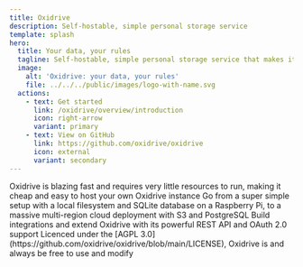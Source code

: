 ```yaml
---
title: Oxidrive
description: Self-hostable, simple personal storage service
template: splash
hero:
  title: Your data, your rules
  tagline: Self-hostable, simple personal storage service that makes it easy to reclaim your data sovereignty
  image:
    alt: 'Oxidrive: your data, your rules'
    file: ../../../public/images/logo-with-name.svg
  actions:
    - text: Get started
      link: /oxidrive/overview/introduction
      icon: right-arrow
      variant: primary
    - text: View on GitHub
      link: https://github.com/oxidrive/oxidrive
      icon: external
      variant: secondary
---
```



<CardGrid stagger>
	<Card title="Fast and lightweight" icon="rocket">
        Oxidrive is blazing fast and requires very little resources to run, making it cheap and easy to host your own Oxidrive instance
	</Card>
	<Card title="Highly scalable" icon="random">
        Go from a super simple setup with a local filesystem and SQLite database on a Raspberry Pi, to a massive multi-region cloud deployment with S3 and PostgreSQL
	</Card>
	<Card title="Extensible" icon="rss">
        Build integrations and extend Oxidrive with its powerful REST API and OAuth 2.0 support
	</Card>
	<Card title="Open Source and forever free" icon="github">
        Licenced under the [AGPL 3.0](https://github.com/oxidrive/oxidrive/blob/main/LICENSE), Oxidrive is and always be free to use and modify 
	</Card>
</CardGrid>
